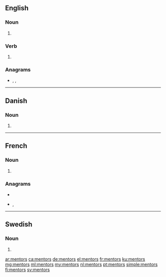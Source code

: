 ==English==

===Noun===
{{head|en|noun plural form}}

# {{plural of|mentor|lang=en}}

===Verb===
{{head|en|verb form}}

# {{en-third-person singular of|mentor}}

===Anagrams===
* {{l|en|meronts}}, {{l|en|metrons}}, {{l|en|monster}}

----

==Danish==

===Noun===
{{head|da|noun form|g=c}}

# {{genitive singular indefinite of|mentor|lang=da}}

----

==French==

===Noun===
{{head|fr|noun plural form|g=m}}

# {{plural of|mentor|lang=fr}}

===Anagrams===
* {{l|fr|monstre}}
* {{l|fr|montres}}, {{l|fr|montrés}}

----

==Swedish==

===Noun===
{{head|sv|noun form}}

# {{sv-noun-form-indef-gen|mentor}}

[[ar:mentors]]
[[ca:mentors]]
[[de:mentors]]
[[el:mentors]]
[[fr:mentors]]
[[ku:mentors]]
[[mg:mentors]]
[[ml:mentors]]
[[my:mentors]]
[[nl:mentors]]
[[pt:mentors]]
[[simple:mentors]]
[[fi:mentors]]
[[sv:mentors]]